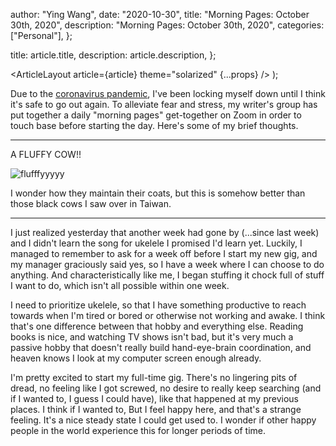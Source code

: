 
  author: "Ying Wang",
  date: "2020-10-30",
  title: "Morning Pages: October 30th, 2020",
  description: "Morning Pages: October 30th, 2020",
  categories: ["Personal"],
};

  title: article.title,
  description: article.description,
};

  <ArticleLayout article={article} theme="solarized" {...props} />
);

Due to the [coronavirus
pandemic](https://en.wikipedia.org/wiki/2019-20_coronavirus_pandemic), I've been
locking myself down until I think it's safe to go out again. To alleviate fear
and stress, my writer's group has put together a daily "morning pages"
get-together on Zoom in order to touch base before starting the day. Here's some
of my brief thoughts.

---

A FLUFFY COW!!

![flufffyyyyy](/img/posts/2020/10/30/morning_pages.jpeg)

I wonder how they maintain their coats, but this is somehow better than those
black cows I saw over in Taiwan.

---

I just realized yesterday that another week had gone by (...since last week) and
I didn't learn the song for ukelele I promised I'd learn yet. Luckily, I managed
to remember to ask for a week off before I start my new gig, and my manager
graciously said yes, so I have a week where I can choose to do anything. And
characteristically like me, I began stuffing it chock full of stuff I want to
do, which isn't all possible within one week.

I need to prioritize ukelele, so that I have something productive to reach
towards when I'm tired or bored or otherwise not working and awake. I think
that's one difference between that hobby and everything else. Reading books is
nice, and watching TV shows isn't bad, but it's very much a passive hobby that
doesn't really build hand-eye-brain coordination, and heaven knows I look at my
computer screen enough already.

I'm pretty excited to start my full-time gig. There's no lingering pits of
dread, no feeling like I got screwed, no desire to really keep searching (and if
I wanted to, I guess I could have), like that happened at my previous places. I
think if I wanted to, But I feel happy here, and that's a strange feeling. It's
a nice steady state I could get used to. I wonder if other happy people in the
world experience this for longer periods of time.
